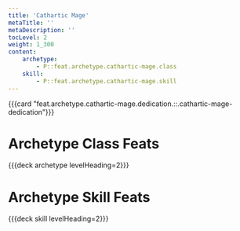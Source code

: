 ```yaml
---
title: 'Cathartic Mage'
metaTitle: ''
metaDescription: ''
tocLevel: 2
weight: 1_300
content:
    archetype:
        - P::feat.archetype.cathartic-mage.class
    skill:
        - P::feat.archetype.cathartic-mage.skill
---
```


{{{card "feat.archetype.cathartic-mage.dedication.::.cathartic-mage-dedication"}}}

# Archetype Class Feats

{{{deck archetype levelHeading=2}}}

# Archetype Skill Feats

{{{deck skill levelHeading=2}}}
